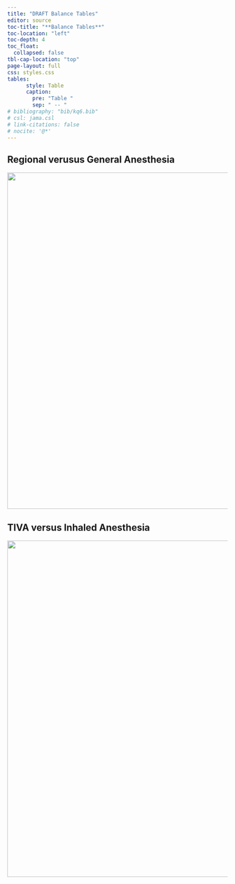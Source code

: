 ```yaml
---
title: "DRAFT Balance Tables"
editor: source
toc-title: "**Balance Tables**"
toc-location: "left"
toc-depth: 4
toc_float: 
  collapsed: false
tbl-cap-location: "top"
page-layout: full
css: styles.css
tables:
      style: Table
      caption:
        pre: "Table "
        sep: " -- "
# bibliography: "bib/kq6.bib"
# csl: jama.csl
# link-citations: false
# nocite: '@*'
---
```


## Regional verusus General Anesthesia

![](assets/regional_general_balance_2023-05-22.png){fig-align="left" width="8in"}


## TIVA versus Inhaled Anesthesia

![](assets/tiva-inhaled_balance_2023-05-22.png){fig-align="left" width="8in"}
















